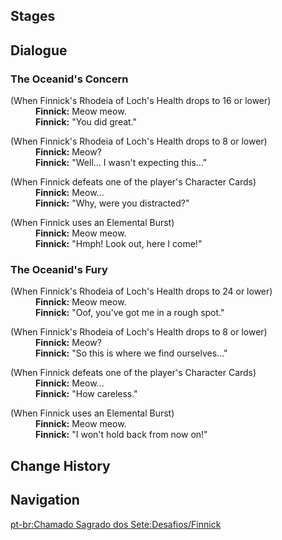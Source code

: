 {{Genius Invokation TCG Character Stages Intro}}

==Stages==
{{Genius Invokation TCG Stages/Detailed|Finnick}}

==Dialogue==
===The Oceanid's Concern===
{{Dialogue Start}}
;(When Finnick's Rhodeia of Loch's Health drops to 16 or lower)
:'''Finnick:''' Meow meow.
:'''Finnick:''' "You did great."

;(When Finnick's Rhodeia of Loch's Health drops to 8 or lower)
:'''Finnick:''' Meow?
:'''Finnick:''' "Well... I wasn't expecting this..."

;(When Finnick defeats one of the player's Character Cards)
:'''Finnick:''' Meow...
:'''Finnick:''' "Why, were you distracted?"

;(When Finnick uses an Elemental Burst)
:'''Finnick:''' Meow meow.
:'''Finnick:''' "Hmph! Look out, here I come!"
{{Dialogue End}}

===The Oceanid's Fury===
{{Dialogue Start}}
;(When Finnick's Rhodeia of Loch's Health drops to 24 or lower)
:'''Finnick:''' Meow meow.
:'''Finnick:''' "Oof, you've got me in a rough spot."

;(When Finnick's Rhodeia of Loch's Health drops to 8 or lower)
:'''Finnick:''' Meow?
:'''Finnick:''' "So this is where we find ourselves..."

;(When Finnick defeats one of the player's Character Cards)
:'''Finnick:''' Meow...
:'''Finnick:''' "How careless."

;(When Finnick uses an Elemental Burst)
:'''Finnick:''' Meow meow.
:'''Finnick:''' "I won't hold back from now on!"
{{Dialogue End}}

==Change History==
{{Change History|3.3}}

==Navigation==
{{Genius Invokation TCG Stages Navbox}}
[[pt-br:Chamado Sagrado dos Sete:Desafios/Finnick]]